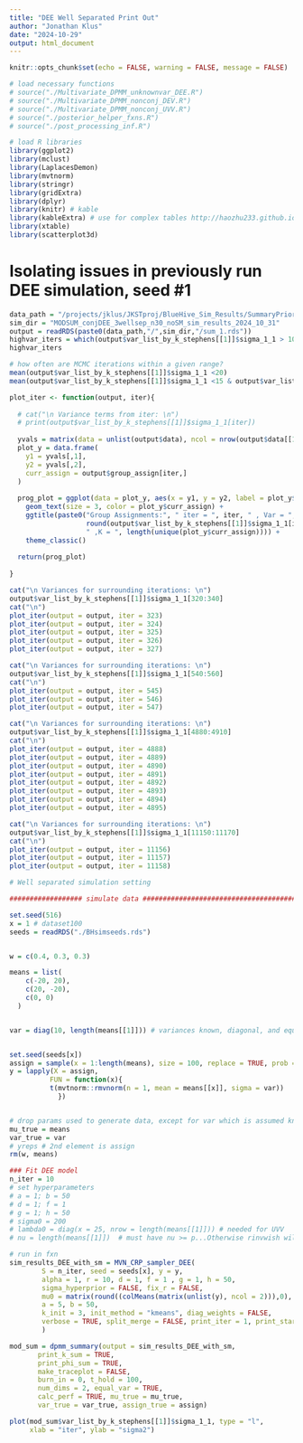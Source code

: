 ```yaml
---
title: "DEE Well Separated Print Out"
author: "Jonathan Klus"
date: "2024-10-29"
output: html_document
---
```


```r
knitr::opts_chunk$set(echo = FALSE, warning = FALSE, message = FALSE)

# load necessary functions
# source("./Multivariate_DPMM_unknownvar_DEE.R")
# source("./Multivariate_DPMM_nonconj_DEV.R")
# source("./Multivariate_DPMM_nonconj_UVV.R")
# source("./posterior_helper_fxns.R")
# source("./post_processing_inf.R")

# load R libraries
library(ggplot2)
library(mclust)
library(LaplacesDemon)
library(mvtnorm)
library(stringr)
library(gridExtra)
library(dplyr)
library(knitr) # kable
library(kableExtra) # use for complex tables http://haozhu233.github.io/kableExtra/awesome_table_in_pdf.pdf
library(xtable)
library(scatterplot3d)
```

# Isolating issues in previously run DEE simulation, seed #1

```r
data_path = "/projects/jklus/JKSTproj/BlueHive_Sim_Results/SummaryPriorScale"
sim_dir = "MODSUM_conjDEE_3wellsep_n30_noSM_sim_results_2024_10_31"  
output = readRDS(paste0(data_path,"/",sim_dir,"/sum_1.rds"))
highvar_iters = which(output$var_list_by_k_stephens[[1]]$sigma_1_1 > 100)
highvar_iters

# how often are MCMC iterations within a given range?
mean(output$var_list_by_k_stephens[[1]]$sigma_1_1 <20)
mean(output$var_list_by_k_stephens[[1]]$sigma_1_1 <15 & output$var_list_by_k_stephens[[1]]$sigma_1_1 > 5)

plot_iter <- function(output, iter){
  
  # cat("\n Variance terms from iter: \n")
  # print(output$var_list_by_k_stephens[[1]]$sigma_1_1[iter])
  
  yvals = matrix(data = unlist(output$data), ncol = nrow(output$data[[1]]), byrow = TRUE)
  plot_y = data.frame(
    y1 = yvals[,1],
    y2 = yvals[,2],
    curr_assign = output$group_assign[iter,]
  )
  
  prog_plot = ggplot(data = plot_y, aes(x = y1, y = y2, label = plot_y$curr_assign)) +
    geom_text(size = 3, color = plot_y$curr_assign) +
    ggtitle(paste0("Group Assignments:", " iter = ", iter, " , Var = ",
                   round(output$var_list_by_k_stephens[[1]]$sigma_1_1[iter],0), 
                   " ,K = ", length(unique(plot_y$curr_assign)))) +
    theme_classic()
  
  return(prog_plot)
  
}

```
```r
cat("\n Variances for surrounding iterations: \n")
output$var_list_by_k_stephens[[1]]$sigma_1_1[320:340]
cat("\n")
plot_iter(output = output, iter = 323)
plot_iter(output = output, iter = 324)
plot_iter(output = output, iter = 325)
plot_iter(output = output, iter = 326)
plot_iter(output = output, iter = 327)
```

```r
cat("\n Variances for surrounding iterations: \n")
output$var_list_by_k_stephens[[1]]$sigma_1_1[540:560]
cat("\n")
plot_iter(output = output, iter = 545)
plot_iter(output = output, iter = 546)
plot_iter(output = output, iter = 547)
```

```r
cat("\n Variances for surrounding iterations: \n")
output$var_list_by_k_stephens[[1]]$sigma_1_1[4880:4910]
cat("\n")
plot_iter(output = output, iter = 4888)
plot_iter(output = output, iter = 4889)
plot_iter(output = output, iter = 4890)
plot_iter(output = output, iter = 4891)
plot_iter(output = output, iter = 4892)
plot_iter(output = output, iter = 4893)
plot_iter(output = output, iter = 4894)
plot_iter(output = output, iter = 4895)
```

```r
cat("\n Variances for surrounding iterations: \n")
output$var_list_by_k_stephens[[1]]$sigma_1_1[11150:11170]
cat("\n")
plot_iter(output = output, iter = 11156)
plot_iter(output = output, iter = 11157)
plot_iter(output = output, iter = 11158)
```

```r
# Well separated simulation setting 

################## simulate data ##############################################

set.seed(516)
x = 1 # dataset100
seeds = readRDS("./BHsimseeds.rds")


w = c(0.4, 0.3, 0.3)

means = list(
    c(-20, 20),
    c(20, -20),
    c(0, 0)
  )


var = diag(10, length(means[[1]])) # variances known, diagonal, and equal


set.seed(seeds[x])
assign = sample(x = 1:length(means), size = 100, replace = TRUE, prob = w)
y = lapply(X = assign,
          FUN = function(x){
          t(mvtnorm::rmvnorm(n = 1, mean = means[[x]], sigma = var))
            })


# drop params used to generate data, except for var which is assumed known
mu_true = means
var_true = var
# yreps # 2nd element is assign
rm(w, means)
```



```r
### Fit DEE model
n_iter = 10
# set hyperparameters
# a = 1; b = 50
# d = 1; f = 1
# g = 1; h = 50
# sigma0 = 200
# lambda0 = diag(x = 25, nrow = length(means[[1]])) # needed for UVV
# nu = length(means[[1]])  # must have nu >= p...Otherwise rinvwish will fail!

# run in fxn
sim_results_DEE_with_sm = MVN_CRP_sampler_DEE(
        S = n_iter, seed = seeds[x], y = y,
        alpha = 1, r = 10, d = 1, f = 1 , g = 1, h = 50,
        sigma_hyperprior = FALSE, fix_r = FALSE,
        mu0 = matrix(round((colMeans(matrix(unlist(y), ncol = 2))),0), ncol = 1),
        a = 5, b = 50,
        k_init = 3, init_method = "kmeans", diag_weights = FALSE, 
        verbose = TRUE, split_merge = FALSE, print_iter = 1, print_start = 1000
        )

mod_sum = dpmm_summary(output = sim_results_DEE_with_sm, 
       print_k_sum = TRUE, 
       print_phi_sum = TRUE,
       make_traceplot = FALSE,
       burn_in = 0, t_hold = 100, 
       num_dims = 2, equal_var = TRUE,
       calc_perf = TRUE, mu_true = mu_true, 
       var_true = var_true, assign_true = assign)

plot(mod_sum$var_list_by_k_stephens[[1]]$sigma_1_1, type = "l", 
     xlab = "iter", ylab = "sigma2")
```

